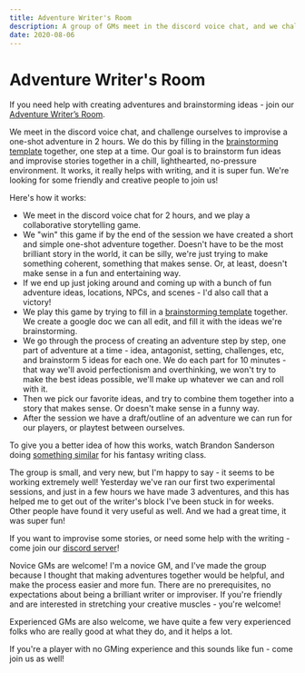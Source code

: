 ```yaml
---
title: Adventure Writer's Room
description: A group of GMs meet in the discord voice chat, and we challenge ourselves to improvise a one-shot adventure in 2 hours. If you need help with creating adventures and brainstorming ideas - join us! 
date: 2020-08-06
---
```


# Adventure Writer's Room


If you need help with creating adventures and brainstorming ideas - join our [Adventure Writer’s Room](https://discord.gg/UVNxeQE).

We meet in the discord voice chat, and challenge ourselves to improvise a one-shot adventure in 2 hours. We do this by filling in the [brainstorming template](https://docs.google.com/document/d/1nGwOkRbI80hz8O51-S1R081a1Em98bWg9dj6_zQ2NMY/) together, one step at a time. Our goal is to brainstorm fun ideas and improvise stories together in a chill, lighthearted, no-pressure environment. It works, it really helps with writing, and it is super fun. We're looking for some friendly and creative people to join us!

Here's how it works:

- We meet in the discord voice chat for 2 hours, and we play a collaborative storytelling game.
- We "win" this game if by the end of the session we have created a short and simple one-shot adventure together. Doesn't have to be the most brilliant story in the world, it can be silly, we're just trying to make something coherent, something that makes sense. Or, at least, doesn't make sense in a fun and entertaining way.
- If we end up just joking around and coming up with a bunch of fun adventure ideas, locations, NPCs, and scenes - I'd also call that a victory!
- We play this game by trying to fill in a [brainstorming template](https://docs.google.com/document/d/1nGwOkRbI80hz8O51-S1R081a1Em98bWg9dj6_zQ2NMY/) together. We create a google doc we can all edit, and fill it with the ideas we're brainstorming.
- We go through the process of creating an adventure step by step, one part of adventure at a time - idea, antagonist, setting, challenges, etc, and brainstorm 5 ideas for each one. We do each part for 10 minutes - that way we'll avoid perfectionism and overthinking, we won't try to make the best ideas possible, we'll make up whatever we can and roll with it.
- Then we pick our favorite ideas, and try to combine them together into a story that makes sense. Or doesn't make sense in a funny way.
- After the session we have a draft/outline of an adventure we can run for our players, or playtest between ourselves.

To give you a better idea of how this works, watch Brandon Sanderson doing [something similar](https://www.youtube.com/playlist?list=PLTT-Xb7kSZWWH_LW5aDRhc5FMJNZgyeAd) for his fantasy writing class.

The group is small, and very new, but I'm happy to say - it seems to be working extremely well! Yesterday we've ran our first two experimental sessions, and just in a few hours we have made 3 adventures, and this has helped me to get out of the writer's block I've been stuck in for weeks. Other people have found it very useful as well. And we had a great time, it was super fun!

If you want to improvise some stories, or need some help with the writing - come join our [discord server](https://discord.gg/UVNxeQE)!

Novice GMs are welcome! I'm a novice GM, and I've made the group because I thought that making adventures together would be helpful, and make the process easier and more fun. There are no prerequisites, no expectations about being a brilliant writer or improviser. If you're friendly and are interested in stretching your creative muscles - you're welcome!

Experienced GMs are also welcome, we have quite a few very experienced folks who are really good at what they do, and it helps a lot.

If you're a player with no GMing experience and this sounds like fun - come join us as well!

